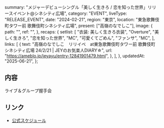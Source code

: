   summary:
    "メジャーデビューシングル「美しく生きろ / 恋を知った世界」リリースイベント@シネシティ広場",
  category: "EVENT",
  liveType: "RELEASE_EVENT",
  date: "2024-02-21",
  region: "東京",
  location: "東急歌舞伎町タワー前 歌舞伎町シネシティ広場",
  present: ["高嶺のなでしこ"],
  image: {
    path: "",
    ref: "",
  },
  recaps: {
    setlist: [
      "衣装: 美しく生きろ衣装",
      "Overture",
      "美しく生きろ",
      "恋を知った世界",
      "MC",
      "可愛くてごめん",
      "ファンサ",
      "MC",
    ],
    links: [
      {
        text: "高嶺のなでしこ　リリイベ　at東急歌舞伎町タワー前 歌舞伎町シネシティ広場 24/2/21 | JEYのお気楽人DIARY☆",
        url: "https://ameblo.jp/jeyayu/entry-12841901479.html",
      },
    ],
  },
  updatedAt: "2025-06-21",
};

## 内容

ライブ＆グループ握手会

## リンク

- [公式スケジュール](https://takanenonadeshiko.jp/?p=1797)
